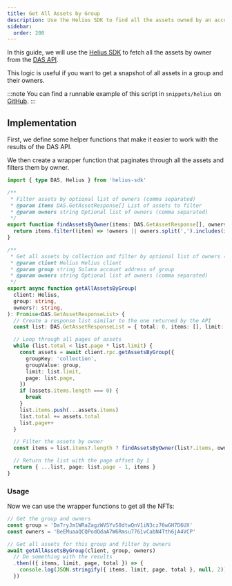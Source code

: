 ```yaml
---
title: Get All Assets by Group
description: Use the Helius SDK to find all the assets owned by an account and filter by optional list of collections (comma separated)
sidebar:
  order: 200
---
```


In this guide, we will use the [Helius SDK](/helius/getting-started) to fetch all the assets by owner from the <a href="https://docs.helius.dev/compression-and-das-api/digital-asset-standard-das-api" target="_blank" rel="noopener noreferrer">DAS API</a>.

This logic is useful if you want to get a snapshot of all assets in a group and their owners.

:::note
You can find a runnable example of this script in `snippets/helius` on <a href="https://github.com/pubkeyapp/pubkey-notes/tree/main/snippets/helius" target="_blank" rel="noopener noreferrer">GitHub</a>.
:::

## Implementation

First, we define some helper functions that make it easier to work with the results of the DAS API.

We then create a wrapper function that paginates through all the assets and filters them by owner.

```typescript
import { type DAS, Helius } from 'helius-sdk'

/**
 * Filter assets by optional list of owners (comma separated)
 * @param items DAS.GetAssetResponse[] List of assets to filter
 * @param owners string Optional list of owners (comma separated)
 */
export function findAssetsByOwner(items: DAS.GetAssetResponse[], owners?: string) {
  return items.filter((item) => !owners || owners.split(',').includes(item.ownership.owner ?? ''))
}

/**
 * Get all assets by collection and filter by optional list of owners (comma separated)
 * @param client Helius Helius client
 * @param group string Solana account address of group
 * @param owners string Optional list of owners (comma separated)
 */
export async function getAllAssetsByGroup(
  client: Helius,
  group: string,
  owners?: string,
): Promise<DAS.GetAssetResponseList> {
  // Create a response list similar to the one returned by the API
  const list: DAS.GetAssetResponseList = { total: 0, items: [], limit: 1000, page: 1 }

  // Loop through all pages of assets
  while (list.total < list.page * list.limit) {
    const assets = await client.rpc.getAssetsByGroup({
      groupKey: 'collection',
      groupValue: group,
      limit: list.limit,
      page: list.page,
    })
    if (assets.items.length === 0) {
      break
    }
    list.items.push(...assets.items)
    list.total += assets.total
    list.page++
  }

  // Filter the assets by owner
  const items = list.items?.length ? findAssetsByOwner(list?.items, owners) : []

  // Return the list with the page offset by 1
  return { ...list, page: list.page - 1, items }
}
```

### Usage

Now we can use the wrapper functions to get all the NFTs:

```typescript
// Get the group and owners
const group = 'Da7ryJm1WRaZagzWVSYvS8dtwQnV1iN3cz76wGH7D6UX'
const owners = 'BeEMuaaQCQPodQdaA7W6Rmsu7761vCabN4Tth6jA4VCP'

// Get all assets for this group and filter by owners
await getAllAssetsByGroup(client, group, owners)
  // Do something with the results
  .then(({ items, limit, page, total }) => {
    console.log(JSON.stringify({ items, limit, page, total }, null, 2))
  })
```
